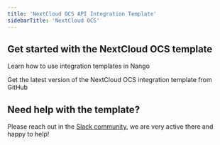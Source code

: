 ```yaml
---
title: 'NextCloud OCS API Integration Template'
sidebarTitle: 'NextCloud OCS'
---
```


## Get started with the NextCloud OCS template

<Card title="How to use integration templates"
      href="/understand/concepts/templates"
      icon="book-open">
    Learn how to use integration templates in Nango
</Card>

<Card title="Get the NextCloud OCS template"
      href="https://github.com/NangoHQ/integration-templates/tree/main/integrations/next-cloud-ocs"
      icon="github">
    Get the latest version of the NextCloud OCS integration template from GitHub
</Card>

## Need help with the template?
Please reach out in the [Slack community](https://nango.dev/slack), we are very active there and happy to help!